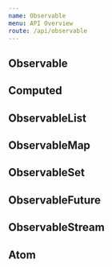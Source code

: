 ```yaml
---
name: Observable
menu: API Overview
route: /api/observable
---
```


## Observable

## Computed

## ObservableList

## ObservableMap

## ObservableSet

## ObservableFuture

## ObservableStream

## Atom
